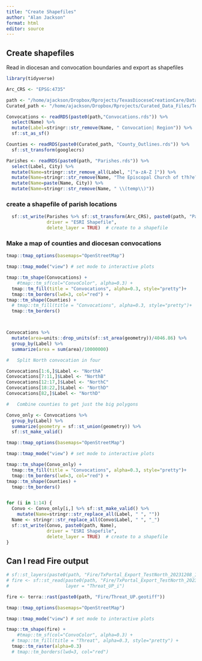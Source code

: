 ```yaml
---
title: "Create Shapefiles"
author: "Alan Jackson"
format: html
editor: source
---
```


## Create shapefiles

Read in diocesan and convocation boundaries and export as shapefiles

```r

library(tidyverse)

Arc_CRS <- "EPSG:4735"

path <- "/home/ajackson/Dropbox/Rprojects/TexasDioceseCreationCare/Data/"
Curated_path <- "/home/ajackson/Dropbox/Rprojects/Curated_Data_Files/Texas_Counties/"

Convocations <- readRDS(paste0(path,"Convocations.rds")) %>% 
  select(Name) %>% 
  mutate(Label=stringr::str_remove(Name, " Convocation| Region")) %>% 
  sf::st_as_sf()

Counties <- readRDS(paste0(Curated_path, "County_Outlines.rds")) %>% 
  sf::st_transform(googlecrs)

Parishes <- readRDS(paste0(path, "Parishes.rds")) %>% 
  select(Label, City) %>% 
  mutate(Name=stringr::str_remove_all(Label, "[^a-zA-Z ]")) %>% 
  mutate(Name=stringr::str_remove(Name, "The Episcopal Church of t?h?e? ?")) %>% 
  mutate(Name=paste(Name, City)) %>% 
  mutate(Name=stringr::str_remove(Name, " \\(temp\\)")) 

```

### create a shapefile of parish locations

```r

  sf::st_write(Parishes %>% sf::st_transform(Arc_CRS), paste0(path, "Parishes"),
               driver = "ESRI Shapefile",
               delete_layer = TRUE)  # create to a shapefile

```

### Make a map of counties and diocesan convocations

```r

tmap::tmap_options(basemaps="OpenStreetMap")

tmap::tmap_mode("view") # set mode to interactive plots

tmap::tm_shape(Convocations) + 
    #tmap::tm_sf(col="ConvoColor", alpha=0.3) +
  tmap::tm_fill(title = "Convocations", alpha=0.3, style="pretty")+
  tmap::tm_borders(lwd=3, col="red") +
tmap::tm_shape(Counties) + 
  # tmap::tm_fill(title = "Convocations", alpha=0.3, style="pretty")+
  tmap::tm_borders() 




```

```r

Convocations %>% 
  mutate(area=units::drop_units(sf::st_area(geometry))/4046.86) %>% 
  group_by(Label) %>% 
  summarize(area = sum(area)/10000000)

#   Split North convocation in four

Convocations[1:6,]$Label <- "NorthA"
Convocations[7:11,]$Label <- "NorthB"
Convocations[12:17,]$Label <- "NorthC"
Convocations[18:22,]$Label <- "NorthD"
Convocations[82,]$Label <- "NorthD"

#   Combine counties to get just the big polygons

Convo_only <- Convocations %>% 
  group_by(Label) %>% 
  summarize(geometry = sf::st_union(geometry)) %>% 
  sf::st_make_valid()

tmap::tmap_options(basemaps="OpenStreetMap")

tmap::tmap_mode("view") # set mode to interactive plots

tmap::tm_shape(Convo_only) + 
  tmap::tm_fill(title = "Convocations", alpha=0.3, style="pretty")+
  tmap::tm_borders(lwd=3, col="red") +
tmap::tm_shape(Counties) + 
  tmap::tm_borders() 


for (i in 1:14) {
  Convo <- Convo_only[i,] %>% sf::st_make_valid() %>% 
    mutate(Name=stringr::str_replace_all(Label, " ", ""))
  Name <- stringr::str_replace_all(Convo$Label, " ", "_")
  sf::st_write(Convo, paste0(path, Name),
               driver = "ESRI Shapefile",
               delete_layer = TRUE)  # create to a shapefile
}

```

## Can I read Fire output

```r

# sf::st_layers(paste0(path, "Fire/TxPortal_Export_TestNorth_20231208_193925.gdb"))
# fire <- sf::st_read(paste0(path, "Fire/TxPortal_Export_TestNorth_20231208_193925.gdb"),
#                     layer = "Threat_UP_i")

fire <- terra::rast(paste0(path, "Fire/Threat_UP.geotiff"))

tmap::tmap_options(basemaps="OpenStreetMap")

tmap::tmap_mode("view") # set mode to interactive plots

tmap::tm_shape(fire) + 
    #tmap::tm_sf(col="ConvoColor", alpha=0.3) +
  # tmap::tm_fill(title = "Threat", alpha=0.3, style="pretty") +
  tmap::tm_raster(alpha=0.3)
  # tmap::tm_borders(lwd=3, col="red") 
```
